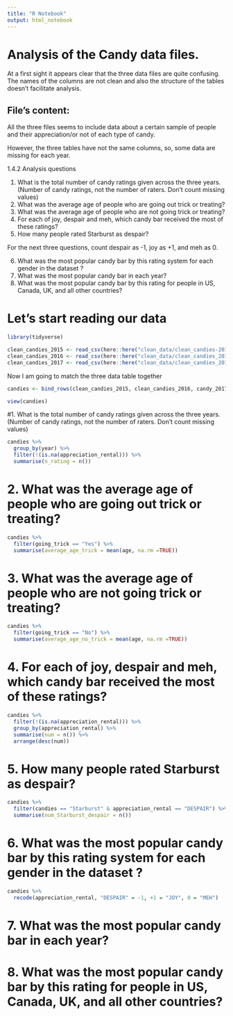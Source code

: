 ```yaml
---
title: "R Notebook"
output: html_notebook
---
```


# Analysis of the Candy data files.

At a first sight it appears clear that the three data files are quite confusing. The names of the columns are not clean and also the structure of the tables doesn't facilitate analysis.

## File's content:

All the three files seems to include data about a certain sample of people and their appreciation/or not of each type of candy.

However, the three tables have not the same columns, so, some data are missing for each year.




1.4.2 Analysis questions

   1. What is the total number of candy ratings given across the three years. (Number of candy ratings, not the number of raters. Don’t count missing values)
  2.  What was the average age of people who are going out trick or treating?
  3.  What was the average age of people who are not going trick or treating?
  4.  For each of joy, despair and meh, which candy bar received the most of these ratings?
  5.  How many people rated Starburst as despair?

For the next three questions, count despair as -1, joy as +1, and meh as 0.

   6. What was the most popular candy bar by this rating system for each gender in the dataset ?
   7. What was the most popular candy bar in each year?
   8. What was the most popular candy bar by this rating for people in US, Canada, UK, and all other countries?
   
# Let's start reading our data



```r
library(tidyverse)
```

```r
clean_candies_2015 <- read_csv(here::here("clean_data/clean_candies-2015.csv"))
clean_candies_2016 <- read_csv(here::here("clean_data/clean_candies_2016.csv"))
clean_candies_2017 <- read_csv(here::here("clean_data/clean_candies_2017.csv"))
```
Now I am going to match the three data table together


```r
candies <- bind_rows(clean_candies_2015, clean_candies_2016, candy_2017)
```


```r
view(candies)
```


#1. What is the total number of candy ratings given across the three years. (Number of candy ratings, not the number of raters. Don’t count missing values)



```r
candies %>% 
  group_by(year) %>% 
  filter(!(is.na(appreciation_rental))) %>% 
  summarise(n_rating = n())
```

#  2.  What was the average age of people who are going out trick or treating?



```r
candies %>% 
  filter(going_trick == "Yes") %>% 
  summarise(average_age_trick = mean(age, na.rm =TRUE))
```


#  3.  What was the average age of people who are not going trick or treating?

```r
candies %>% 
  filter(going_trick == "No") %>% 
  summarise(average_age_no_trick = mean(age, na.rm =TRUE))
```

#   4.  For each of joy, despair and meh, which candy bar received the most of these ratings?


```r
candies %>% 
  filter(!(is.na(appreciation_rental))) %>% 
  group_by(appreciation_rental) %>% 
  summarise(num = n()) %>% 
  arrange(desc(num))
```

#   5.  How many people rated Starburst as despair?

```r
candies %>% 
  filter(candies == "Starburst" & appreciation_rental == "DESPAIR") %>% 
  summarise(num_Starburst_despair = n())
```
#   6. What was the most popular candy bar by this rating system for each gender in the dataset ?


```r
candies %>% 
  recode(appreciation_rental, "DESPAIR" = -1, +1 = "JOY", 0 = "MEH")
```

#    7. What was the most popular candy bar in each year?



#    8. What was the most popular candy bar by this rating for people in US, Canada, UK, and all other countries?






